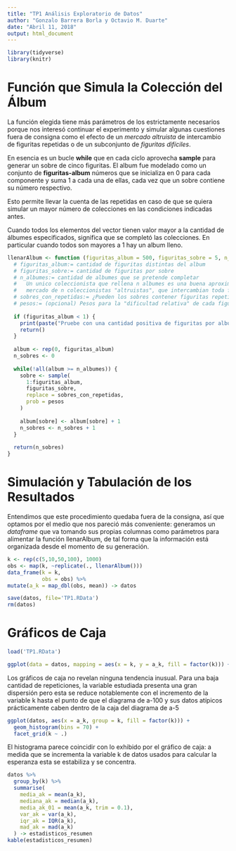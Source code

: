 ```yaml
---
title: "TP1 Análisis Exploratorio de Datos"
author: "Gonzalo Barrera Borla y Octavio M. Duarte"
date: "Abril 11, 2018"
output: html_document
---
```


```r
library(tidyverse)
library(knitr)
```

# Función que Simula la Colección del Álbum

 La función elegida tiene más parámetros de los estrictamente necesarios porque nos interesó continuar el experimento y simular algunas cuestiones fuera de consigna como el efecto de un *mercado altruista* de intercambio de figuritas repetidas o de un subconjunto de *figuritas difíciles*. 
 
 
 En esencia es un bucle __while__ que en cada ciclo aprovecha __sample__ para generar un sobre de cinco figuritas. El album fue modelado como un conjunto de **figuritas-album** números que se inicializa en 0 para cada componente y suma 1 a cada una de ellas, cada vez que un sobre contiene su número respectivo. 
 
 
 Esto permite llevar la cuenta de las repetidas en caso de que se quiera simular un mayor número de colecciones en las condiciones indicadas antes.
 
 
 Cuando todos los elementos del vector tienen valor mayor a la cantidad de álbumes especificados, significa que se completó las colecciones. En particular cuando todos son mayores a 1 hay un album lleno. 


```r
llenarAlbum <- function (figuritas_album = 500, figuritas_sobre = 5, n_albumes = 1, sobres_con_repetidas = F, pesos = rep(1, figuritas_album)) {
  # figuritas_album:= cantidad de figuritas distintas del album
  # figuritas_sobre:= cantidad de figuritas por sobre
  # n_albumes:= cantidad de albumes que se pretende completar
  #   Un unico coleccionista que rellena n albumes es una buena aproximacion a
  #   mercado de n coleccionistas "altruistas", que intercambian toda figurita repetida.
  # sobres_con_repetidas:= ¿Pueden los sobres contener figuritas repetidas?
  # pesos:= (opcional) Pesos para la "dificultad relativa" de cada figurita
  
  if (figuritas_album < 1) {
    print(paste("Pruebe con una cantidad positiva de figuritas por album."))
    return()
  }
  
  album <- rep(0, figuritas_album)
  n_sobres <- 0
  
  while(!all(album >= n_albumes)) {
    sobre <- sample(
      1:figuritas_album,
      figuritas_sobre,
      replace = sobres_con_repetidas,
      prob = pesos
    )
    
    album[sobre] <- album[sobre] + 1
    n_sobres <- n_sobres + 1
  }
  
  return(n_sobres)
}

```


# Simulación y Tabulación de los Resultados

  Entendimos que este procedimiento quedaba fuera de la consigna, así que optamos por el medio que nos pareció más conveniente: generamos un *dataframe* que va tomando sus propias columnas como parámetros para alimentar la función llenarAlbum, de tal forma que la información está organizada desde el momento de su generación.


```r
k <- rep(c(5,10,50,100), 1000)
obs <- map(k, ~replicate(., llenarAlbum()))
data_frame(k = k,
           obs = obs) %>%
mutate(a_k = map_dbl(obs, mean)) -> datos

save(datos, file='TP1.RData')
rm(datos)
```


# Gráficos de Caja



```r
load('TP1.RData')

ggplot(data = datos, mapping = aes(x = k, y = a_k, fill = factor(k))) + geom_boxplot()
```

Los gráficos de caja no revelan ninguna tendencia inusual. Para una baja cantidad de repeticiones, la variable estudiada presenta una gran dispersión pero esta se reduce notablemente con el incremento de la variable k hasta el punto de que el diagrama de a-100 y sus datos atípicos prácticamente caben dentro de la caja del diagrama de a-5


```r
ggplot(datos, aes(x = a_k, group = k, fill = factor(k))) +
  geom_histogram(bins = 70) +
  facet_grid(k ~ .)
```

El histograma parece coincidir con lo exhibido por el gráfico de caja: a medida que se incrementa la variable k de datos usados para calcular la esperanza esta se estabiliza y se concentra.


```r
datos %>%
  group_by(k) %>%
  summarise(
    media_ak = mean(a_k),
    mediana_ak = median(a_k),
    media_ak_01 = mean(a_k, trim = 0.1),
    var_ak = var(a_k),
    iqr_ak = IQR(a_k),
    mad_ak = mad(a_k)
  ) -> estadisticos_resumen
kable(estadisticos_resumen)
```
